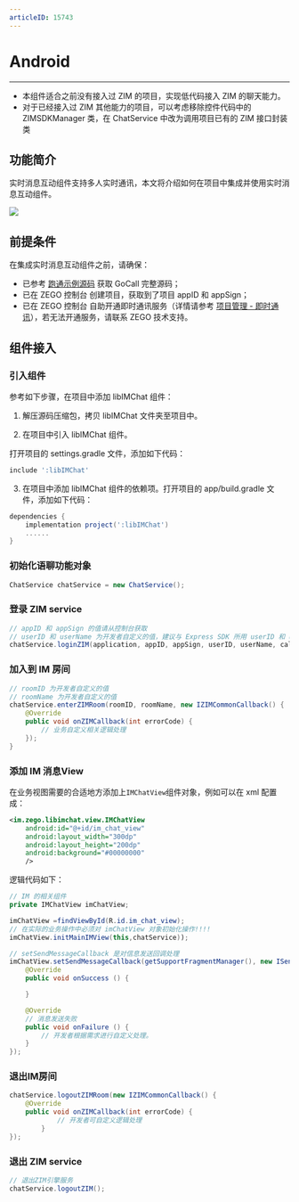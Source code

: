 ```yaml
---
articleID: 15743
---
```

# Android

---

<Note title="提示">



- 本组件适合之前没有接入过 ZIM 的项目，实现低代码接入 ZIM 的聊天能力。
- 对于已经接入过 ZIM 其他能力的项目，可以考虑移除控件代码中的 ZIMSDKManager 类，在 ChatService 中改为调用项目已有的 ZIM 接口封装类
</Note>


## 功能简介

实时消息互动组件支持多人实时通讯，本文将介绍如何在项目中集成并使用实时消息互动组件。

<Frame width="512" height="auto" caption=""><img src="https://storage.zego.im/sdk-doc/Pics/GoCall/call/GoCall_Chat.png" /></Frame>

## 前提条件

在集成实时消息互动组件之前，请确保：

- 已参考 [跑通示例源码](https://doc-zh.zego.im/article/15743) 获取 GoCall 完整源码；
- 已在 ZEGO 控制台 创建项目，获取到了项目 appID 和 appSign；
- 已在 ZEGO 控制台 自助开通即时通讯服务（详情请参考 [项目管理 - 即时通讯](https://doc-zh.zego.im/article/14994)），若无法开通服务，请联系 ZEGO 技术支持。

## 组件接入

### 引入组件

参考如下步骤，在项目中添加 libIMChat 组件：

1. 解压源码压缩包，拷贝 libIMChat 文件夹至项目中。

2. 在项目中引入 libIMChat 组件。

打开项目的 settings.gradle 文件，添加如下代码：

```gradle
include ':libIMChat'
```

3. 在项目中添加 libIMChat 组件的依赖项。打开项目的 app/build.gradle 文件，添加如下代码：

```gradle
dependencies {
    implementation project(':libIMChat')
    ......
}
```

### 初始化语聊功能对象

```java
ChatService chatService = new ChatService();
```

### 登录 ZIM service

```java
// appID 和 appSign 的值请从控制台获取
// userID 和 userName 为开发者自定义的值，建议与 Express SDK 所用 userID 和 userName 保持一致
chatService.loginZIM(application, appID, appSign, userID, userName, callback);
```

### 加入到 IM 房间

```java
// roomID 为开发者自定义的值
// roomName 为开发者自定义的值
chatService.enterZIMRoom(roomID, roomName, new IZIMCommonCallback() {
    @Override
    public void onZIMCallback(int errorCode) {
        // 业务自定义相关逻辑处理
    });
}
```

### 添加 IM 消息View


在业务视图需要的合适地方添加上`IMChatView`组件对象，例如可以在 xml 配置成：

```xml
<im.zego.libimchat.view.IMChatView
    android:id="@+id/im_chat_view"
    android:layout_width="300dp"
    android:layout_height="200dp"
    android:background="#00000000"
    />
```

逻辑代码如下：
```java
// IM 的相关组件
private IMChatView imChatView;

imChatView =findViewById(R.id.im_chat_view);
// 在实际的业务操作中必须对 imChatView 对象初始化操作!!!!
imChatView.initMainIMView(this,chatService));

// setSendMessageCallback 是对信息发送回调处理
imChatView.setSendMessageCallback(getSupportFragmentManager(), new ISendMessageCallback() {
    @Override
    public void onSuccess () {

    }

    @Override
    // 消息发送失败
    public void onFailure () {
        // 开发者根据需求进行自定义处理。
    }
});
```

### 退出IM房间

```java
chatService.logoutZIMRoom(new IZIMCommonCallback() {
    @Override
    public void onZIMCallback(int errorCode) {
            // 开发者可自定义逻辑处理
        }
});
```

### 退出 ZIM service

```java
// 退出ZIM引擎服务
chatService.logoutZIM();
```
